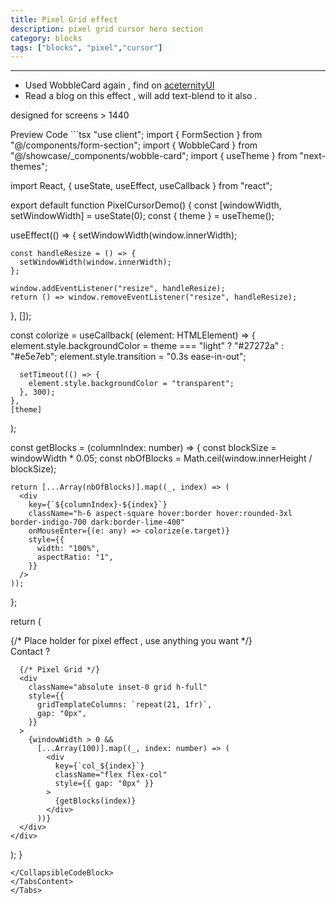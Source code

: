 ```yaml
---
title: Pixel Grid effect
description: pixel grid cursor hero section
category: blocks
tags: ["blocks", "pixel","cursor"]
---
```


---

- Used WobbleCard again , find on [aceternityUI](https://ui.aceternity.com/components/wobble-card)
- Read a blog on this effect , will add text-blend to it also .

<Callout type="warning" >
<p className="text-sm">designed for screens > 1440</p>
</Callout>
<Tabs defaultValue="preview" className="my-6">
<TabsList>
<TabsTrigger value="preview">Preview</TabsTrigger>
<TabsTrigger value="code">Code</TabsTrigger>
</TabsList>
<TabsContent value="preview">
<ComponentPreview path="pixel-grid" category="blocks" usingCN  />
</TabsContent>
<TabsContent value="code">
<CollapsibleCodeBlock>
```tsx
"use client";
import { FormSection } from "@/components/form-section";
import { WobbleCard } from "@/showcase/_components/wobble-card";
import { useTheme } from "next-themes";

import React, { useState, useEffect, useCallback } from "react";

export default function PixelCursorDemo() {
  const [windowWidth, setWindowWidth] = useState(0);
  const { theme } = useTheme();

  useEffect(() => {
    setWindowWidth(window.innerWidth);

    const handleResize = () => {
      setWindowWidth(window.innerWidth);
    };

    window.addEventListener("resize", handleResize);
    return () => window.removeEventListener("resize", handleResize);
  }, []);

  const colorize = useCallback(
    (element: HTMLElement) => {
      element.style.backgroundColor = theme === "light" ? "#27272a" : "#e5e7eb";
      element.style.transition = "0.3s ease-in-out";

      setTimeout(() => {
        element.style.backgroundColor = "transparent";
      }, 300);
    },
    [theme]
  );

  const getBlocks = (columnIndex: number) => {
    const blockSize = windowWidth * 0.05;
    const nbOfBlocks = Math.ceil(window.innerHeight / blockSize);

    return [...Array(nbOfBlocks)].map((_, index) => (
      <div
        key={`${columnIndex}-${index}`}
        className="h-6 aspect-square hover:border hover:rounded-3xl border-indigo-700 dark:border-lime-400"
        onMouseEnter={(e: any) => colorize(e.target)}
        style={{
          width: "100%",
          aspectRatio: "1",
        }}
      />
    ));
  };

  return (
    <div className="relative w-full h-[80vh] overflow-hidden">
      {/* Place holder for pixel effect , use anything you want */}
      <div className="z-20 h-full flex items-center justify-center ">
        <WobbleCard
          containerClassName="z-20 h-max max-w-3xl w-full bg-primary/90 text-primary-foreground "
          className="flex flex-col"
        >
          <div className="w-full h-full flex flex-col py-8 px-8">
            <span className="text-3xl font-semibold mb-4">Contact ?</span>
            <FormSection className="px-4" />
          </div>
        </WobbleCard>
      </div>

      {/* Pixel Grid */}
      <div
        className="absolute inset-0 grid h-full"
        style={{
          gridTemplateColumns: `repeat(21, 1fr)`,
          gap: "0px",
        }}
      >
        {windowWidth > 0 &&
          [...Array(100)].map((_, index: number) => (
            <div
              key={`col_${index}`}
              className="flex flex-col"
              style={{ gap: "0px" }}
            >
              {getBlocks(index)}
            </div>
          ))}
      </div>
    </div>
  );
}

```
</CollapsibleCodeBlock>
</TabsContent>
</Tabs>
